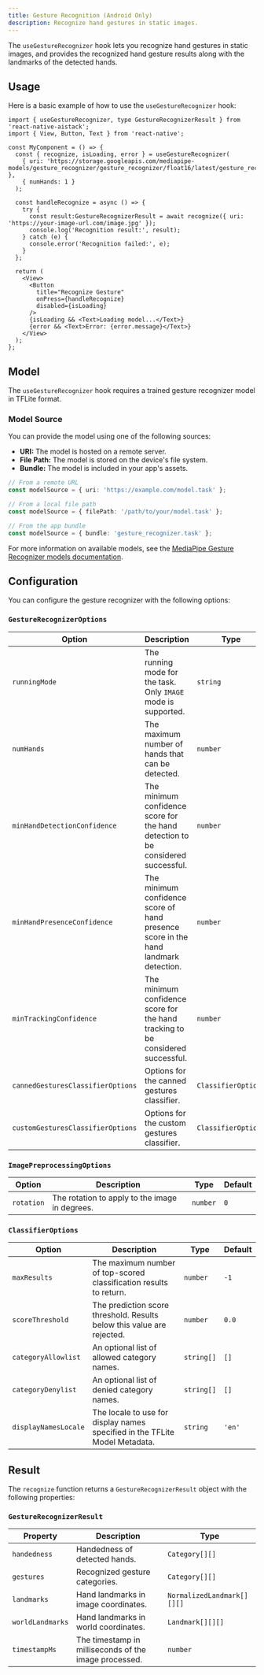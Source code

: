 ```yaml
---
title: Gesture Recognition (Android Only)
description: Recognize hand gestures in static images.
---
```



The `useGestureRecognizer` hook lets you recognize hand gestures in static images, and provides the recognized hand gesture results along with the landmarks of the detected hands.

## Usage

Here is a basic example of how to use the `useGestureRecognizer` hook:

```tsx
import { useGestureRecognizer, type GestureRecognizerResult } from 'react-native-aistack';
import { View, Button, Text } from 'react-native';

const MyComponent = () => {
  const { recognize, isLoading, error } = useGestureRecognizer(
    { uri: 'https://storage.googleapis.com/mediapipe-models/gesture_recognizer/gesture_recognizer/float16/latest/gesture_recognizer.task' },
    { numHands: 1 }
  );

  const handleRecognize = async () => {
    try {
      const result:GestureRecognizerResult = await recognize({ uri: 'https://your-image-url.com/image.jpg' });
      console.log('Recognition result:', result);
    } catch (e) {
      console.error('Recognition failed:', e);
    }
  };

  return (
    <View>
      <Button
        title="Recognize Gesture"
        onPress={handleRecognize}
        disabled={isLoading}
      />
      {isLoading && <Text>Loading model...</Text>}
      {error && <Text>Error: {error.message}</Text>}
    </View>
  );
};
```

## Model

The `useGestureRecognizer` hook requires a trained gesture recognizer model in TFLite format.

### Model Source

You can provide the model using one of the following sources:

- **URI:** The model is hosted on a remote server.
- **File Path:** The model is stored on the device's file system.
- **Bundle:** The model is included in your app's assets.

```ts
// From a remote URL
const modelSource = { uri: 'https://example.com/model.task' };

// From a local file path
const modelSource = { filePath: '/path/to/your/model.task' };

// From the app bundle
const modelSource = { bundle: 'gesture_recognizer.task' };
```

For more information on available models, see the [MediaPipe Gesture Recognizer models documentation](https://ai.google.dev/edge/mediapipe/solutions/vision/gesture_recognizer/index#models).

## Configuration

You can configure the gesture recognizer with the following options:

### `GestureRecognizerOptions`

| Option                       | Description                                                                         | Type     | Default |
| ---------------------------- | ----------------------------------------------------------------------------------- | -------- | ------- |
| `runningMode`                | The running mode for the task. Only `IMAGE` mode is supported.                      | `string` | `IMAGE` |
| `numHands`                   | The maximum number of hands that can be detected.                                   | `number` | `1`     |
| `minHandDetectionConfidence` | The minimum confidence score for the hand detection to be considered successful.    | `number` | `0.5`   |
| `minHandPresenceConfidence`  | The minimum confidence score of hand presence score in the hand landmark detection. | `number` | `0.5`   |
| `minTrackingConfidence`      | The minimum confidence score for the hand tracking to be considered successful.     | `number` | `0.5`   |
| `cannedGesturesClassifierOptions` | Options for the canned gestures classifier. | `ClassifierOptions` | `{}` |
| `customGesturesClassifierOptions` | Options for the custom gestures classifier. | `ClassifierOptions` | `{}` |

### `ImagePreprocessingOptions`

| Option      | Description                                | Type     | Default |
| ----------- | ------------------------------------------ | -------- | ------- |
| `rotation`  | The rotation to apply to the image in degrees. | `number` | `0`     |

### `ClassifierOptions`

| Option               | Description                                                                 | Type       | Default       |
| -------------------- | --------------------------------------------------------------------------- | ---------- | ------------- |
| `maxResults`         | The maximum number of top-scored classification results to return.          | `number`   | `-1`          |
| `scoreThreshold`     | The prediction score threshold. Results below this value are rejected.      | `number`   | `0.0`         |
| `categoryAllowlist`  | An optional list of allowed category names.                                 | `string[]` | `[]`          |
| `categoryDenylist`   | An optional list of denied category names.                                  | `string[]` | `[]`          |
| `displayNamesLocale` | The locale to use for display names specified in the TFLite Model Metadata. | `string`   | `'en'`        |

## Result

The `recognize` function returns a `GestureRecognizerResult` object with the following properties:

### `GestureRecognizerResult`

| Property         | Description                                           | Type                       |
| ---------------- | ----------------------------------------------------- | -------------------------- |
| `handedness`     | Handedness of detected hands.                         | `Category[][]`             |
| `gestures`       | Recognized gesture categories.                        | `Category[][]`             |
| `landmarks`      | Hand landmarks in image coordinates.                  | `NormalizedLandmark[][][]` |
| `worldLandmarks` | Hand landmarks in world coordinates.                  | `Landmark[][][]` |
| `timestampMs`    | The timestamp in milliseconds of the image processed. | `number`                   |